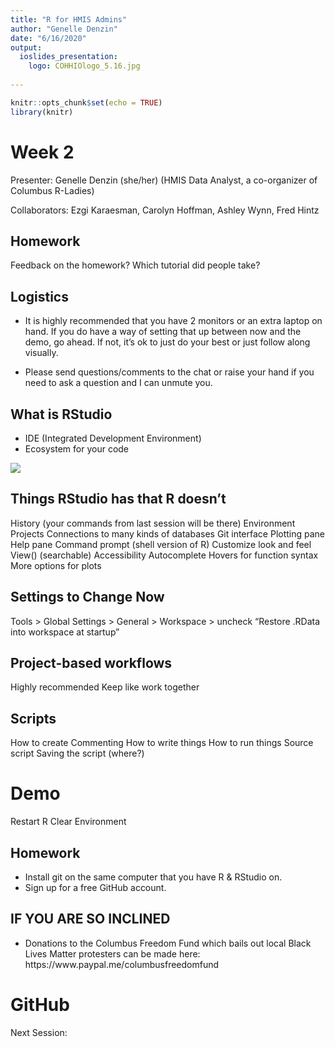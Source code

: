 ```yaml
---
title: "R for HMIS Admins"
author: "Genelle Denzin"
date: "6/16/2020"
output: 
  ioslides_presentation:
    logo: COHHIOlogo_5.16.jpg
    
---
```


```r
knitr::opts_chunk$set(echo = TRUE)
library(knitr)
```

# Week 2

Presenter: Genelle Denzin (she/her)
(HMIS Data Analyst, a co-organizer of Columbus R-Ladies)

Collaborators: Ezgi Karaesman, Carolyn Hoffman, Ashley Wynn, Fred Hintz

## Homework

Feedback on the homework? Which tutorial did people take?

## Logistics

- It is highly recommended that you have 2 monitors or an extra laptop on hand. If you do have a way of setting that up between now and the demo, go ahead. If not, it's ok to just do your best or just follow along visually.

- Please send questions/comments to the chat or raise your hand if you need to ask a question and I can unmute you.

## What is RStudio

- IDE (Integrated Development Environment)
- Ecosystem for your code

![](images/room.jpg)

## Things RStudio has that R doesn't

History (your commands from last session will be there)
Environment
Projects
Connections to many kinds of databases
Git interface
Plotting pane
Help pane
Command prompt (shell version of R)
Customize look and feel
View() (searchable)
Accessibility
Autocomplete
Hovers for function syntax
More options for plots

## Settings to Change Now

Tools > Global Settings > General > Workspace > uncheck "Restore .RData into workspace at startup"


## Project-based workflows

Highly recommended
Keep like work together

## Scripts

How to create
Commenting 
How to write things 
How to run things 
Source script
Saving the script (where?)

# Demo

Restart R
Clear Environment


## Homework 

- Install git on the same computer that you have R & RStudio on.
- Sign up for a free GitHub account.

## IF YOU ARE SO INCLINED

- Donations to the Columbus Freedom Fund which bails out local Black Lives Matter protesters can be made here: https://www.paypal.me/columbusfreedomfund

# GitHub

Next Session:
